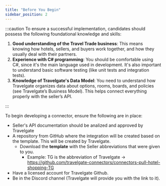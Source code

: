 ```yaml
---
title: "Before You Begin"
sidebar_position: 2
---
```


:::caution
To ensure a successful implementation, candidates should possess the following foundational knowledge and skills:

1. **Good understanding of the Travel Trade business**: This means knowing how hotels, sellers, and buyers work together, and how they usually deal with their partners.
2. **Experience with C# programming**: You should be comfortable using C#, since it's the main language used in development. It's also important to understand basic software testing (like unit tests and integration tests).
3. **Knowledge of Travelgate's Data Model**: You need to understand how Travelgate organizes data about options, rooms, boards, and policies (see Travelgate’s Business Model). This helps connect everything properly with the seller’s API.

:::

To begin developing a connector, ensure the following are in place:

- Seller's API documentation should be analized and approved by Travelgate
- A repository from GitHub where the integration will be created based on the template. This will be created by Travelgate.
    - Download the **template** with the Seller abbreviations that were given to you. 
        - Example: TG is the abbreviation of Travelgate -> https://github.com/travelgate-connectors/connectors-pull-hotel-shopping-TG
- Have a licensed account for Travelgate Github.
- Be in the Discord channel (Travelgate will provide you with the link to it).